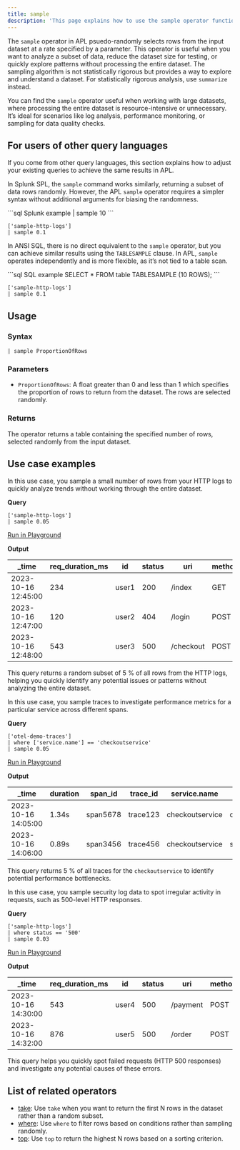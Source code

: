 ```yaml
---
title: sample
description: 'This page explains how to use the sample operator function in APL.'
---
```


The `sample` operator in APL psuedo-randomly selects rows from the input dataset at a rate specified by a parameter. This operator is useful when you want to analyze a subset of data, reduce the dataset size for testing, or quickly explore patterns without processing the entire dataset. The sampling algorithm is not statistically rigorous but provides a way to explore and understand a dataset. For statistically rigorous analysis, use `summarize` instead.

You can find the `sample` operator useful when working with large datasets, where processing the entire dataset is resource-intensive or unnecessary. It’s ideal for scenarios like log analysis, performance monitoring, or sampling for data quality checks.

## For users of other query languages

If you come from other query languages, this section explains how to adjust your existing queries to achieve the same results in APL.

<AccordionGroup>
<Accordion title="Splunk SPL users">

In Splunk SPL, the `sample` command works similarly, returning a subset of data rows randomly. However, the APL `sample` operator requires a simpler syntax without additional arguments for biasing the randomness.

<CodeGroup>
```sql Splunk example
| sample 10
```

```kusto APL equivalent
['sample-http-logs'] 
| sample 0.1
```
</CodeGroup>

</Accordion>
<Accordion title="ANSI SQL users">

In ANSI SQL, there is no direct equivalent to the `sample` operator, but you can achieve similar results using the `TABLESAMPLE` clause. In APL, `sample` operates independently and is more flexible, as it’s not tied to a table scan.

<CodeGroup>
```sql SQL example
SELECT * FROM table TABLESAMPLE (10 ROWS);
```

```kusto APL equivalent
['sample-http-logs'] 
| sample 0.1
```
</CodeGroup>

</Accordion>
</AccordionGroup>

## Usage

### Syntax

```kusto
| sample ProportionOfRows
```

### Parameters

- `ProportionOfRows`: A float greater than 0 and less than 1 which specifies the proportion of rows to return from the dataset. The rows are selected randomly.

### Returns

The operator returns a table containing the specified number of rows, selected randomly from the input dataset.

## Use case examples

<Tabs>
<Tab title="Log analysis">

In this use case, you sample a small number of rows from your HTTP logs to quickly analyze trends without working through the entire dataset.

**Query**

```kusto
['sample-http-logs']
| sample 0.05
```

[Run in Playground](https://play.axiom.co/axiom-play-qf1k/query?initForm=%7B%22apl%22%3A%22%5B%27sample-http-logs%27%5D%20%7C%20sample%200.05%22%7D)

**Output**

| _time               | req_duration_ms | id        | status | uri                | method | geo.city | geo.country |
|---------------------|-----------------|-----------|--------|--------------------|--------|----------|-------------|
| 2023-10-16 12:45:00 | 234             | user1     | 200    | /index             | GET    | New York | US          |
| 2023-10-16 12:47:00 | 120             | user2     | 404    | /login             | POST   | Paris    | FR          |
| 2023-10-16 12:48:00 | 543             | user3     | 500    | /checkout          | POST   | Tokyo    | JP          |

This query returns a random subset of 5 % of all rows from the HTTP logs, helping you quickly identify any potential issues or patterns without analyzing the entire dataset.

</Tab>
<Tab title="OpenTelemetry traces">

In this use case, you sample traces to investigate performance metrics for a particular service across different spans.

**Query**

```kusto
['otel-demo-traces']
| where ['service.name'] == 'checkoutservice'
| sample 0.05
```

[Run in Playground](https://play.axiom.co/axiom-play-qf1k/query?initForm=%7B%22apl%22%3A%22%5B%27otel-demo-traces%27%5D%20%7C%20where%20%5B%27service.name%27%5D%20%3D%3D%20%27checkoutservice%27%20%7C%20sample%200.05%22%7D)

**Output**

| _time               | duration   | span_id    | trace_id | service.name     | kind    | status_code |
|---------------------|------------|------------|----------|------------------|---------|-------------|
| 2023-10-16 14:05:00 | 1.34s      | span5678   | trace123 | checkoutservice   | client  | 200         |
| 2023-10-16 14:06:00 | 0.89s      | span3456   | trace456 | checkoutservice   | server  | 500         |

This query returns 5 % of all traces for the `checkoutservice` to identify potential performance bottlenecks.

</Tab>
<Tab title="Security logs">

In this use case, you sample security log data to spot irregular activity in requests, such as 500-level HTTP responses.

**Query**

```kusto
['sample-http-logs']
| where status == '500'
| sample 0.03
```

[Run in Playground](https://play.axiom.co/axiom-play-qf1k/query?initForm=%7B%22apl%22%3A%22%5B%27sample-http-logs%27%5D%20%7C%20where%20status%20%3D%3D%20%27500%27%20%7C%20sample%200.03%22%7D)

**Output**

| _time               | req_duration_ms | id        | status | uri       | method | geo.city | geo.country |
|---------------------|-----------------|-----------|--------|-----------|--------|----------|-------------|
| 2023-10-16 14:30:00 | 543             | user4     | 500    | /payment  | POST   | Berlin   | DE          |
| 2023-10-16 14:32:00 | 876             | user5     | 500    | /order    | POST   | London   | GB          |

This query helps you quickly spot failed requests (HTTP 500 responses) and investigate any potential causes of these errors.

</Tab>
</Tabs>

## List of related operators

- [take](/apl/tabular-operators/take-operator): Use `take` when you want to return the first N rows in the dataset rather than a random subset.
- [where](/apl/tabular-operators/where-operator): Use `where` to filter rows based on conditions rather than sampling randomly.
- [top](/apl/tabular-operators/top-operator): Use `top` to return the highest N rows based on a sorting criterion.